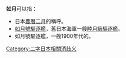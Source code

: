'''如月'''可以指：

*日本[[農曆二月|農曆二月]]的稱呼。
*[[如月號驅逐艦|如月號驅逐艦]]，舊日本海軍一艘[[睦月級驅逐艦|睦月級驅逐艦]]。
*如月號驅逐艦，一艘1900年代的{{Link-en|神風級驅逐艦|Kamikaze-class destroyer (1905)}}。

{{消歧義}}

[[Category:二字日本相關消歧义|Category:二字日本相關消歧义]]